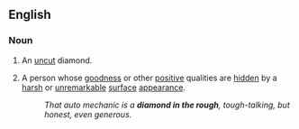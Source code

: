 ==English==

===Noun===
{{en-noun|sg=[[diamond]] [[in]] [[the]] [[rough]]|diamonds in the rough}}

# An [[uncut]] diamond.
# {{idiom}} A person whose [[goodness]] or other [[positive]] qualities are [[hidden]] by a [[harsh]] or [[unremarkable]] [[surface]] [[appearance]].
#: ''That auto mechanic is a '''diamond in the rough''', tough-talking, but honest, even generous.''